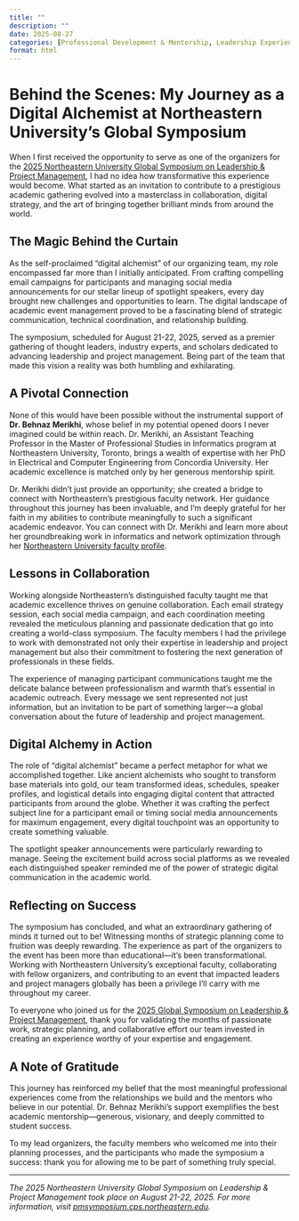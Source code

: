 ```yaml
---
title: ""
description: ""
date: 2025-08-27
categories: [Professional Development & Mentorship, Leadership Experiences, Higher Education & Academia]
format: html
---
```


# Behind the Scenes: My Journey as a Digital Alchemist at Northeastern University's Global Symposium

When I first received the opportunity to serve as one of the organizers for the [2025 Northeastern University Global Symposium on Leadership & Project Management](https://pmsymposium.cps.northeastern.edu/), I had no idea how transformative this experience would become. What started as an invitation to contribute to a prestigious academic gathering evolved into a masterclass in collaboration, digital strategy, and the art of bringing together brilliant minds from around the world.

## The Magic Behind the Curtain

As the self-proclaimed "digital alchemist" of our organizing team, my role encompassed far more than I initially anticipated. From crafting compelling email campaigns for participants and managing social media announcements for our stellar lineup of spotlight speakers, every day brought new challenges and opportunities to learn. The digital landscape of academic event management proved to be a fascinating blend of strategic communication, technical coordination, and relationship building.

The symposium, scheduled for August 21-22, 2025, served as a premier gathering of thought leaders, industry experts, and scholars dedicated to advancing leadership and project management. Being part of the team that made this vision a reality was both humbling and exhilarating.

## A Pivotal Connection

None of this would have been possible without the instrumental support of **Dr. Behnaz Merikhi**, whose belief in my potential opened doors I never imagined could be within reach. Dr. Merikhi, an Assistant Teaching Professor in the Master of Professional Studies in Informatics program at Northeastern University, Toronto, brings a wealth of expertise with her PhD in Electrical and Computer Engineering from Concordia University. Her academic excellence is matched only by her generous mentorship spirit.

Dr. Merikhi didn't just provide an opportunity; she created a bridge to connect with Northeastern's prestigious faculty network. Her guidance throughout this journey has been invaluable, and I'm deeply grateful for her faith in my abilities to contribute meaningfully to such a significant academic endeavor. You can connect with Dr. Merikhi and learn more about her groundbreaking work in informatics and network optimization through her [Northeastern University faculty profile](https://cps.northeastern.edu/faculty/behnaz-merikhi/).

## Lessons in Collaboration

Working alongside Northeastern's distinguished faculty taught me that academic excellence thrives on genuine collaboration. Each email strategy session, each social media campaign, and each coordination meeting revealed the meticulous planning and passionate dedication that go into creating a world-class symposium. The faculty members I had the privilege to work with demonstrated not only their expertise in leadership and project management but also their commitment to fostering the next generation of professionals in these fields.

The experience of managing participant communications taught me the delicate balance between professionalism and warmth that's essential in academic outreach. Every message we sent represented not just information, but an invitation to be part of something larger—a global conversation about the future of leadership and project management.

## Digital Alchemy in Action

The role of "digital alchemist" became a perfect metaphor for what we accomplished together. Like ancient alchemists who sought to transform base materials into gold, our team transformed ideas, schedules, speaker profiles, and logistical details into engaging digital content that attracted participants from around the globe. Whether it was crafting the perfect subject line for a participant email or timing social media announcements for maximum engagement, every digital touchpoint was an opportunity to create something valuable.

The spotlight speaker announcements were particularly rewarding to manage. Seeing the excitement build across social platforms as we revealed each distinguished speaker reminded me of the power of strategic digital communication in the academic world.

## Reflecting on Success

The symposium has concluded, and what an extraordinary gathering of minds it turned out to be! Witnessing months of strategic planning come to fruition was deeply rewarding. The experience as part of the organizers to the event has been more than educational—it's been transformational. Working with Northeastern University's exceptional faculty, collaborating with fellow organizers, and contributing to an event that impacted leaders and project managers globally has been a privilege I'll carry with me throughout my career.

To everyone who joined us for the [2025 Global Symposium on Leadership & Project Management](https://pmsymposium.cps.northeastern.edu/), thank you for validating the months of passionate work, strategic planning, and collaborative effort our team invested in creating an experience worthy of your expertise and engagement.

## A Note of Gratitude

This journey has reinforced my belief that the most meaningful professional experiences come from the relationships we build and the mentors who believe in our potential. Dr. Behnaz Merikhi's support exemplifies the best academic mentorship—generous, visionary, and deeply committed to student success.

To my lead organizers, the faculty members who welcomed me into their planning processes, and the participants who made the symposium a success: thank you for allowing me to be part of something truly special.

---

*The 2025 Northeastern University Global Symposium on Leadership & Project Management took place on August 21-22, 2025. For more information, visit [pmsymposium.cps.northeastern.edu](https://pmsymposium.cps.northeastern.edu/).*